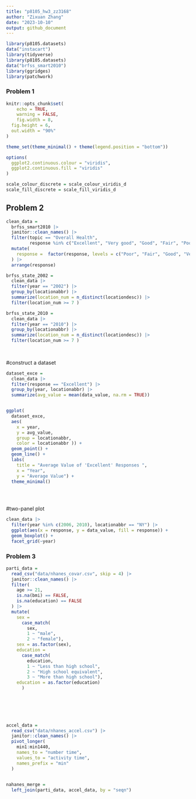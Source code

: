 ```yaml
---
title: "p8105_hw3_zz3168"
author: "Zixuan Zhang"
date: "2023-10-10"
output: github_document
---
```



```r
library(p8105.datasets)
data("instacart")
library(tidyverse)
library(p8105.datasets)
data("brfss_smart2010")
library(ggridges)
library(patchwork)

```

### Problem 1


```r



knitr::opts_chunk$set(
	echo = TRUE,
	warning = FALSE,
	fig.width = 8, 
  fig.height = 6,
  out.width = "90%"
)

theme_set(theme_minimal() + theme(legend.position = "bottom"))

options(
  ggplot2.continuous.colour = "viridis",
  ggplot2.continuous.fill = "viridis"
)

scale_colour_discrete = scale_colour_viridis_d
scale_fill_discrete = scale_fill_viridis_d
```



## Problem 2
```r
clean_data = 
  brfss_smart2010 |> 
  janitor::clean_names() |> 
  filter(topic == "Overall Health", 
         response %in% c("Excellent", "Very good", "Good", "Fair", "Poor")) |> 
  mutate(
    response =  factor(response, levels = c("Poor", "Fair", "Good", "Very good", "Excellent"))
  ) |> 
  arrange(response)

```


```r
brfss_state_2002 = 
  clean_data |> 
  filter(year == "2002") |> 
  group_by(locationabbr) |> 
  summarize(location_num = n_distinct(locationdesc)) |> 
  filter(location_num >= 7 )

brfss_state_2010 = 
  clean_data |> 
  filter(year == "2010") |> 
  group_by(locationabbr) |> 
  summarize(location_num = n_distinct(locationdesc)) |> 
  filter(location_num >= 7 )
  
  
```


#construct a dataset
```r
dataset_exce =
  clean_data |> 
  filter(response == "Excellent") |> 
  group_by(year, locationabbr) |>
  summarize(avg_value = mean(data_value, na.rm = TRUE))


ggplot(
  dataset_exce, 
  aes(
    x = year, 
    y = avg_value, 
    group = locationabbr, 
    color = locationabbr )) +
  geom_point() +
  geom_line() +
  labs(
    title = "Average Value of 'Excellent' Responses ", 
    x = "Year",
    y = "Average Value") +
  theme_minimal()

  
   
```


#two-panel plot 
```r
clean_data |> 
  filter(year %in% c(2006, 2010), locationabbr == "NY") |> 
  ggplot(aes(x = response, y = data_value, fill = response)) +
  geom_boxplot() +
  facet_grid(~year)
```


### Problem 3

```r
parti_data =
  read_csv("data/nhanes_covar.csv", skip = 4) |> 
  janitor::clean_names() |> 
  filter(
    age >= 21,
    is.na(bmi) == FALSE,
    is.na(education) == FALSE
  ) |> 
  mutate(
    sex = 
      case_match(
        sex,
        1 ~ "male",
        2 ~ "female"),
    sex = as.factor(sex),
    education = 
      case_match(
        education, 
        1 ~ "Less than high school",
        2 ~ "High school equivalent",
        3 ~ "More than high school"),
    education = as.factor(education)
      )
        
      


  

accel_data = 
  read_csv("data/nhanes_accel.csv") |> 
  janitor::clean_names() |> 
  pivot_longer(
    min1:min1440,
    names_to = "number time",
    values_to = "activity time",
    names_prefix = "min"
  )
  

nahanes_merge = 
  left_join(parti_data, accel_data, by = "seqn")
```


